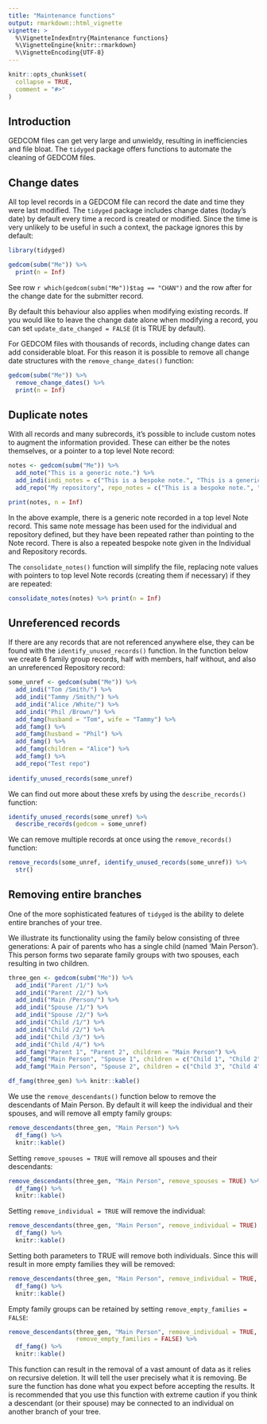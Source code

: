 ```yaml
---
title: "Maintenance functions"
output: rmarkdown::html_vignette
vignette: >
  %\VignetteIndexEntry{Maintenance functions}
  %\VignetteEngine{knitr::rmarkdown}
  %\VignetteEncoding{UTF-8}
---
```


```r
knitr::opts_chunk$set(
  collapse = TRUE,
  comment = "#>"
)
```

## Introduction

GEDCOM files can get very large and unwieldy, resulting in inefficiencies and file bloat. The `tidyged` package offers functions to automate the cleaning of GEDCOM files.

## Change dates

All top level records in a GEDCOM file can record the date and time they were last modified. The `tidyged` package includes change dates (today's date) by default every time a record is created or modified. Since the time is very unlikely to be useful in such a context, the package ignores this by default:

```r
library(tidyged)

gedcom(subm("Me")) %>% 
  print(n = Inf)
```

See row `r which(gedcom(subm("Me"))$tag == "CHAN")` and the row after for the change date for the submitter record.

By default this behaviour also applies when modifying existing records. If you would like to leave the change date alone when modifying a record, you can set `update_date_changed = FALSE` (it is TRUE by default).

For GEDCOM files with thousands of records, including change dates can add considerable bloat. For this reason it is possible to remove all change date structures with the `remove_change_dates()` function:

```r
gedcom(subm("Me")) %>% 
  remove_change_dates() %>% 
  print(n = Inf)
```

## Duplicate notes

With all records and many subrecords, it's possible to include custom notes to augment the information provided. These can either be the notes themselves, or a pointer to a top level Note record:

```r
notes <- gedcom(subm("Me")) %>%
  add_note("This is a generic note.") %>% 
  add_indi(indi_notes = c("This is a bespoke note.", "This is a generic note.")) %>% 
  add_repo("My repository", repo_notes = c("This is a bespoke note.", "This is a generic note."))

print(notes, n = Inf)
```

In the above example, there is a generic note recorded in a top level Note record. This same note message has been used for the individual and repository defined, but they have been repeated rather than pointing to the Note record. There is also a repeated bespoke note given in the Individual and Repository records.

The `consolidate_notes()` function will simplify the file, replacing note values with pointers to top level Note records (creating them if necessary) if they are repeated:

```r
consolidate_notes(notes) %>% print(n = Inf)
```

## Unreferenced records

If there are any records that are not referenced anywhere else, they can be found with the `identify_unused_records()` function. In the function below we create 6 family group records, half with members, half without, and also an unreferenced Repository record:

```r
some_unref <- gedcom(subm("Me")) %>% 
  add_indi("Tom /Smith/") %>% 
  add_indi("Tammy /Smith/") %>% 
  add_indi("Alice /White/") %>% 
  add_indi("Phil /Brown/") %>% 
  add_famg(husband = "Tom", wife = "Tammy") %>% 
  add_famg() %>% 
  add_famg(husband = "Phil") %>% 
  add_famg() %>% 
  add_famg(children = "Alice") %>% 
  add_famg() %>% 
  add_repo("Test repo") 
  
identify_unused_records(some_unref)
```

We can find out more about these xrefs by using the `describe_records()` function:

```r
identify_unused_records(some_unref) %>% 
  describe_records(gedcom = some_unref)
```

We can remove multiple records at once using the `remove_records()` function:

```r
remove_records(some_unref, identify_unused_records(some_unref)) %>% 
  str()
```


## Removing entire branches

One of the more sophisticated features of `tidyged` is the ability to delete entire branches of your tree. 

We illustrate its functionality using the family below consisting of three generations: A pair of parents who has a single child (named 'Main Person'). This person forms two separate family groups with two spouses, each resulting in two children.

```r
three_gen <- gedcom(subm("Me")) %>% 
  add_indi("Parent /1/") %>% 
  add_indi("Parent /2/") %>% 
  add_indi("Main /Person/") %>% 
  add_indi("Spouse /1/") %>% 
  add_indi("Spouse /2/") %>%
  add_indi("Child /1/") %>% 
  add_indi("Child /2/") %>% 
  add_indi("Child /3/") %>% 
  add_indi("Child /4/") %>% 
  add_famg("Parent 1", "Parent 2", children = "Main Person") %>% 
  add_famg("Main Person", "Spouse 1", children = c("Child 1", "Child 2")) %>%
  add_famg("Main Person", "Spouse 2", children = c("Child 3", "Child 4"))

df_famg(three_gen) %>% knitr::kable()
```

We use the `remove_descendants()` function below to remove the descendants of Main Person. By default it will keep the individual and their spouses, and will remove all empty family groups:

```r
remove_descendants(three_gen, "Main Person") %>% 
  df_famg() %>% 
  knitr::kable()
```

Setting `remove_spouses = TRUE` will remove all spouses and their descendants:

```r
remove_descendants(three_gen, "Main Person", remove_spouses = TRUE) %>% 
  df_famg() %>% 
  knitr::kable()
```

Setting `remove_individual = TRUE` will remove the individual:

```r
remove_descendants(three_gen, "Main Person", remove_individual = TRUE) %>% 
  df_famg() %>% 
  knitr::kable()
```

Setting both parameters to TRUE will remove both individuals. Since this will result in more empty families they will be removed:

```r
remove_descendants(three_gen, "Main Person", remove_individual = TRUE, remove_spouses = TRUE) %>% 
  df_famg() %>% 
  knitr::kable()
```

Empty family groups can be retained by setting `remove_empty_families = FALSE`:

```r
remove_descendants(three_gen, "Main Person", remove_individual = TRUE, remove_spouses = TRUE,
                   remove_empty_families = FALSE) %>% 
  df_famg() %>% 
  knitr::kable()
```

This function can result in the removal of a vast amount of data as it relies on recursive deletion. It will tell the user precisely what it is removing. Be sure the function has done what you expect before accepting the results. It is recommended that you use this function with extreme caution if you think a descendant (or their spouse) may be connected to an individual on another branch of your tree.
